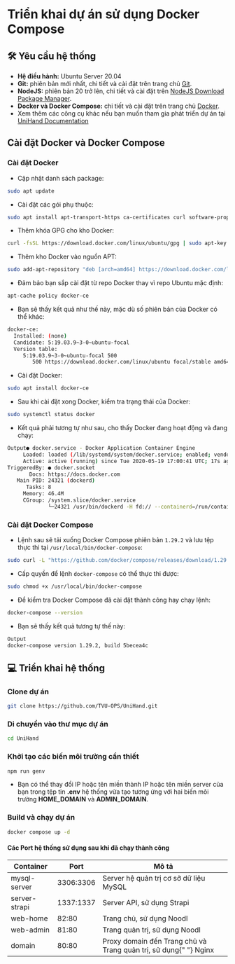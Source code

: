 
# **Triển khai dự án sử dụng Docker Compose**

## 🛠️ Yêu cầu hệ thống

- **Hệ điều hành:** Ubuntu Server 20.04
- **Git:** phiên bản mới nhất, chi tiết và cài đặt trên trang chủ [Git](https://git-scm.com).
- **NodeJS:** phiên bản 20 trở lên, chi tiết và cài đặt trên [NodeJS Download Package Manager](https://nodejs.org/en/download/package-manager).
- **Docker và Docker Compose:** chi tiết và cài đặt trên trang chủ [Docker](https://www.docker.com).
- Xem thêm các công cụ khác nếu bạn muốn tham gia phát triển dự án tại [UniHand Documentation](https://docs.unihand.site/getting-started/environment-software)

## Cài đặt Docker và Docker Compose

<Steps>

### Cài đặt Docker

- Cập nhật danh sách package:

```bash copy
sudo apt update
```

- Cài đặt các gói phụ thuộc:

```bash copy
sudo apt install apt-transport-https ca-certificates curl software-properties-common
```

- Thêm khóa GPG cho kho Docker:

```bash copy
curl -fsSL https://download.docker.com/linux/ubuntu/gpg | sudo apt-key add -
```

- Thêm kho Docker vào nguồn APT:

```bash copy
sudo add-apt-repository "deb [arch=amd64] https://download.docker.com/linux/ubuntu focal stable"
```

- Đảm bảo bạn sắp cài đặt từ repo Docker thay vì repo Ubuntu mặc định:

```bash copy
apt-cache policy docker-ce
```

- Bạn sẽ thấy kết quả như thế này, mặc dù số phiên bản của Docker có thể khác:

```bash copy /5:19.03.9~3-0~ubuntu-focal/
docker-ce:
  Installed: (none)
  Candidate: 5:19.03.9~3-0~ubuntu-focal
  Version table:
     5:19.03.9~3-0~ubuntu-focal 500
        500 https://download.docker.com/linux/ubuntu focal/stable amd64 Packages
```

- Cài đặt Docker:

```bash copy
sudo apt install docker-ce
```

- Sau khi cài đặt xong Docker, kiểm tra trạng thái của Docker:

```bash copy
sudo systemctl status docker
```

- Kết quả phải tương tự như sau, cho thấy Docker đang hoạt động và đang chạy:

```bash /active/
Output● docker.service - Docker Application Container Engine
     Loaded: loaded (/lib/systemd/system/docker.service; enabled; vendor preset: enabled)
     Active: active (running) since Tue 2020-05-19 17:00:41 UTC; 17s ago
TriggeredBy: ● docker.socket
       Docs: https://docs.docker.com
   Main PID: 24321 (dockerd)
      Tasks: 8
     Memory: 46.4M
     CGroup: /system.slice/docker.service
             └─24321 /usr/bin/dockerd -H fd:// --containerd=/run/containerd/containerd.sock
```

### Cài đặt Docker Compose

- Lệnh sau sẽ tải xuống Docker Compose phiên bản `1.29.2` và lưu tệp thực thi tại `/usr/local/bin/docker-compose`:

```bash copy
sudo curl -L "https://github.com/docker/compose/releases/download/1.29.2/docker-compose-$(uname -s)-$(uname -m)" -o /usr/local/bin/docker-compose
```

- Cấp quyền để lệnh `docker-compose` có thể thực thi được:

```bash copy
sudo chmod +x /usr/local/bin/docker-compose
```

- Để kiểm tra Docker Compose đã cài đặt thành công hay chạy lệnh:

```bash copy
docker-compose --version
```

- Bạn sẽ thấy kết quả tương tự thế này:

```bash /1.29.2/
Output
docker-compose version 1.29.2, build 5becea4c
```

</Steps>

## 💻 Triển khai hệ thống

<Steps>

### Clone dự án

```bash copy
git clone https://github.com/TVU-OPS/UniHand.git
```

### Di chuyển vào thư mục dự án

```bash copy
cd UniHand
```

### Khởi tạo các biến môi trường cần thiết

```bash copy
npm run genv
```
- Bạn có thể thay đổi IP hoặc tên miền thành IP hoặc tên miền server của bạn trong tệp tin **.env** hệ thống vừa tạo tương ứng với hai biến môi trường **HOME_DOMAIN** và **ADMIN_DOMAIN**.


### Build và chạy dự án

```bash copy
docker compose up -d
```

</Steps>

#### Các Port hệ thống sử dụng sau khi đã chạy thành công

<Table>
  <thead>
    <Tr>
      <Th>Container</Th>
      <Th>Port</Th>
      <Th>Mô tả</Th>
    </Tr>
  </thead>
  <tbody>
    <Tr>
      <Td>mysql-server</Td>
      <Td>3306:3306</Td>
      <Td>Server hệ quản trị cơ sở dữ liệu MySQL</Td>
    </Tr>
    <Tr>
      <Td>server-strapi</Td>
      <Td>1337:1337</Td>
      <Td>
        Server API, sử dụng <span style={{ fontWeight: "bold" }}>Strapi</span>
      </Td>
    </Tr>
    <Tr>
      <Td>web-home</Td>
      <Td>82:80</Td>
      <Td>
        Trang chủ, sử dụng <span style={{ fontWeight: "bold" }}>Noodl</span>
      </Td>
    </Tr>
    <Tr>
      <Td>web-admin</Td>
      <Td>81:80</Td>
      <Td>
        Trang quản trị, sử dụng <span style={{ fontWeight: "bold" }}>Noodl</span>
      </Td>
    </Tr>
    <Tr>
      <Td>domain</Td>
      <Td>80:80</Td>
      <Td>
        Proxy domain đến Trang chủ và Trang quản trị, sử dụng{" "}
        <span style={{ fontWeight: "bold" }}>Nginx</span>
      </Td>
    </Tr>
  </tbody>
</Table>
